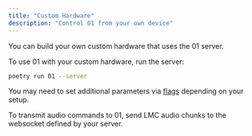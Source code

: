 ```yaml
---
title: "Custom Hardware"
description: "Control 01 from your own device"
---
```


You can build your own custom hardware that uses the 01 server.

To use 01 with your custom hardware, run the server:

```bash
poetry run 01 --server
```

You may need to set additional parameters via [flags](/software/flags) depending on your setup.

To transmit audio commands to 01, send LMC audio chunks to the websocket defined by your server.
